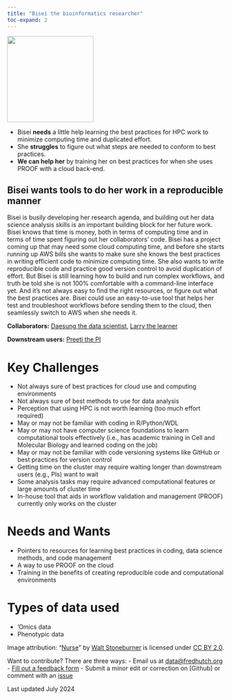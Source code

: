 ```yaml
---
title: "Bisei the bioinformatics researcher"
toc-expand: 2
---
```


::: grid
::: {.g-col-12 .g-col-xl-3}
<img src="/img/bisei.jpg" width="200" height="200"/>
:::

::: {.g-col-12 .g-col-xl-8}
-   Bisei **needs** a little help learning the best practices for HPC work to minimize computing time and duplicated effort.
-   She **struggles** to figure out what steps are needed to conform to best practices.
-   **We can help her** by training her on best practices for when she uses PROOF with a cloud back-end.
:::
:::

::: lightblue-highlight
## Bisei wants tools to do her work in a reproducible manner

Bisei is busily developing her research agenda, and building out her data science analysis skills is an important building block for her future work. Bisei knows that time is money, both in terms of computing time and in terms of time spent figuring out her collaborators' code. Bisei has a project coming up that may need some cloud computing time, and before she starts running up AWS bills she wants to make sure she knows the best practices in writing efficient code to minimize computing time. She also wants to write reproducible code and practice good version control to avoid duplication of effort. But Bisei is still learning how to build and run complex workflows, and truth be told she is not 100% comfortable with a command-line interface yet. And it's not always easy to find the right resources, or figure out what the best practices are. Bisei could use an easy-to-use tool that helps her test and troubleshoot workflows before sending them to the cloud, then seamlessly switch to AWS when she needs it.
:::

::: darkblue-highlight
**Collaborators:** [Daesung the data scientist](/family/proof/daesung-the-data-scientist.html), [Larry the learner](/family/proof/larry-the-learner.html)

**Downstream users:** [Preeti the PI](/family/proof/preeti-the-pi.html)
:::

# Key Challenges

-   Not always sure of best practices for cloud use and computing environments
-   Not always sure of best methods to use for data analysis
-   Perception that using HPC is not worth learning (too much effort required)
-   May or may not be familiar with coding in R/Python/WDL
-   May or may not have computer science foundations to learn computational tools effectively (i.e., has academic training in Cell and Molecular Biology and learned coding on the job)
-   May or may not be familiar with code versioning systems like GitHub or best practices for version control
-   Getting time on the cluster may require waiting longer than downstream users (e.g., PIs) want to wait
-   Some analysis tasks may require advanced computational features or large amounts of cluster time
-   In-house tool that aids in workflow validation and management (PROOF) currently only works on the cluster

# Needs and Wants

-   Pointers to resources for learning best practices in coding, data science methods, and code management
-   A way to use PROOF on the cloud
-   Training in the benefits of creating reproducible code and computational environments

# Types of data used

-   'Omics data
-   Phenotypic data

<div>

Image attribution: "[Nurse](https://www.flickr.com/photos/8404611@N06/3373106750)" by [Walt Stoneburner](https://www.flickr.com/photos/8404611@N06) is licensed under [CC BY 2.0](https://creativecommons.org/licenses/by/2.0/?ref=openverse).

</div>

::: footnotes
Want to contribute? There are three ways:
-   Email us at [data@fredhutch.org](mailto: data@fredhutch.org) 
-   [Fill out a feedback form](https://forms.office.com/r/4Nh20Zk8NB)
-   Submit a minor edit or correction on [Github] or comment with an [issue](https://github.com/fhdsl/personas/issues)

Last updated July 2024
:::


